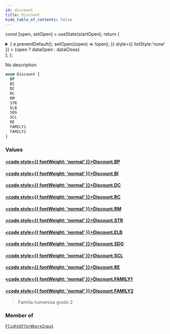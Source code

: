 ```yaml
---
id: discount
title: Discount
hide_table_of_contents: false
---
```






const [open, setOpen] = useState(startOpen);
return (
<details {...(open ? { open: true } : {})} className="details" style={{ border:'none', boxShadow:'none', background:'var(--ifm-background-color)' }}>
<summary
onClick={(e) => {
e.preventDefault();
setOpen((open) => !open);
}}
style={{ listStyle:'none' }} >
{open ? dataOpen : dataClose}
</summary>
{open && children}
</details>
);
};

No description

```graphql
enum Discount {
  BP
  BI
  DC
  RC
  RM
  STR
  ELB
  SDG
  SCL
  RE
  FAMILY1
  FAMILY2
}
```

### Values

#### [<code style={{ fontWeight: 'normal' }}>Discount.<b>BP</b></code>](#)

>

#### [<code style={{ fontWeight: 'normal' }}>Discount.<b>BI</b></code>](#)

>

#### [<code style={{ fontWeight: 'normal' }}>Discount.<b>DC</b></code>](#)

>

#### [<code style={{ fontWeight: 'normal' }}>Discount.<b>RC</b></code>](#)

>

#### [<code style={{ fontWeight: 'normal' }}>Discount.<b>RM</b></code>](#)

>

#### [<code style={{ fontWeight: 'normal' }}>Discount.<b>STR</b></code>](#)

>

#### [<code style={{ fontWeight: 'normal' }}>Discount.<b>ELB</b></code>](#)

>

#### [<code style={{ fontWeight: 'normal' }}>Discount.<b>SDG</b></code>](#)

>

#### [<code style={{ fontWeight: 'normal' }}>Discount.<b>SCL</b></code>](#)

>

#### [<code style={{ fontWeight: 'normal' }}>Discount.<b>RE</b></code>](#)

>

#### [<code style={{ fontWeight: 'normal' }}>Discount.<b>FAMILY1</b></code>](#)

>

#### [<code style={{ fontWeight: 'normal' }}>Discount.<b>FAMILY2</b></code>](#)

> Familia numerosa grado 2

### Member of

[`FlightOfferWhereInput`](/api/inputs/flight-offer-where-input) <Badge class="badge badge--secondary" text="input"/>
